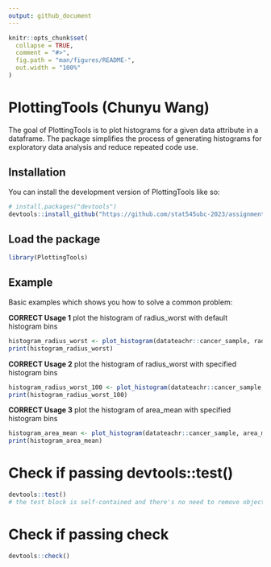 ```yaml
---
output: github_document
---
```


<!-- README.md is generated from README.Rmd. Please edit that file -->

```r
knitr::opts_chunk$set(
  collapse = TRUE,
  comment = "#>",
  fig.path = "man/figures/README-",
  out.width = "100%"
)
```

# PlottingTools (Chunyu Wang)

<!-- badges: start -->
<!-- badges: end -->

The goal of PlottingTools is to plot histograms for a given data attribute in a dataframe. The package simplifies the process of generating histograms for exploratory data analysis and reduce repeated code use.

## Installation

You can install the development version of PlottingTools like so:

```r

# install.packages("devtools")
devtools::install_github("https://github.com/stat545ubc-2023/assignment-b2-shycw1.git")

```

## Load the package
```r
library(PlottingTools)

```

## Example

Basic examples which shows you how to solve a common problem:


**CORRECT Usage 1** plot the histogram of radius_worst with default histogram bins

```r

histogram_radius_worst <- plot_histogram(datateachr::cancer_sample, radius_worst)
print(histogram_radius_worst)

```


**CORRECT Usage 2** plot the histogram of radius_worst with specified histogram bins

```r

histogram_radius_worst_100 <- plot_histogram(datateachr::cancer_sample, radius_worst, 100)
print(histogram_radius_worst_100)

```



**CORRECT Usage 3** plot the histogram of area_mean with specified histogram bins

```r

histogram_area_mean <- plot_histogram(datateachr::cancer_sample, area_mean, 30)
print(histogram_area_mean)

```


# Check if passing devtools::test()
```r

devtools::test()
# the test block is self-contained and there's no need to remove object with rm()
```

# Check if passing check
```r

devtools::check()

```


